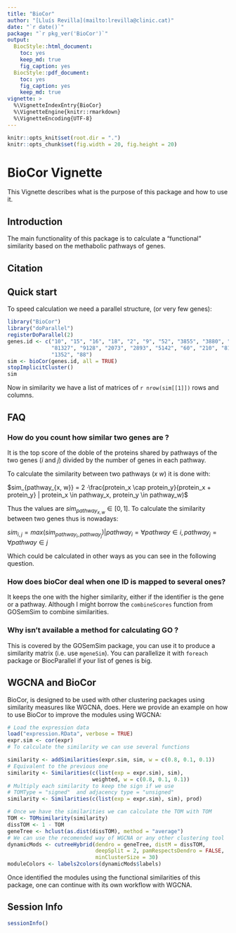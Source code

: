 ```yaml
---
title: "BioCor"
author: "[Lluís Revilla](mailto:lrevilla@clinic.cat)"
date: "`r date()`"
package: "`r pkg_ver('BioCor')`"
output: 
  BiocStyle::html_document:
    toc: yes
    keep_md: true
    fig_caption: yes
  BiocStyle::pdf_document:
    toc: yes
    fig_caption: yes
    keep_md: true
vignette: >
  %\VignetteIndexEntry{BioCor}
  %\VignetteEngine{knitr::rmarkdown}
  %\VignetteEncoding{UTF-8}  
---
```

```r
knitr::opts_knit$set(root.dir = ".")
knitr::opts_chunk$set(fig.width = 20, fig.height = 20)
```

# BioCor Vignette

This Vignette describes what is the purpose of this package and how to use it.

## Introduction

The main functionality of this package is to calculate a "functional" similarity based on the methabolic pathways of genes. 

## Citation

## Quick start

To speed calculation we need a parallel structure, (or very few genes):

```r
library("BioCor")
library("doParallel")
registerDoParallel(2)
genes.id <- c("10", "15", "16", "18", "2", "9", "52", "3855", "3880", "644", 
              "81327", "9128", "2073", "2893", "5142", "60", "210", "81", 
              "1352", "88")
sim <- bioCor(genes.id, all = TRUE)
stopImplicitCluster()
sim
```
Now in similarity we have a list of matrices of `r nrow(sim[[1]])` rows and columns. 

## FAQ
### How do you count how similar two genes are ?
It is the top score of the doble of the proteins shared by pathways of the two genes ($i$ and $j$) divided by the number of genes in each pathway.

To calculate the similarity between two pathways ($x$ $w$) it is done with:

$sim_{pathway_{x, w}} = 2 ·\frac{protein_x \cap protein_y}{protein_x + protein_y} | protein_x \in pathway_x, protein_y \in  pathway_w)$

Thus the values are $sim_{pathway_{x, w}}  \in [0, 1]$. To calculate the similarity between two genes thus is nowadays:

$sim_{i,j}=max (sim_{pathway_i, pathway_j})| pathway_i =\forall pathway \in i , pathway_j = \forall pathway \in j$

Which could be calculated in other ways as you can see in the following question.

### How does bioCor deal when one ID is mapped to several ones?
It keeps the one with the higher similarity, either if the identifier is the gene or a pathway. Although I might borrow the `combineScores` function from GOSemSim to combine similarities. 

### Why isn't available a method for calculating GO ?
This is covered by the GOSemSim package, you can use it to produce a similarity matrix (i.e. use  `mgeneSim`). You can parallelize it with `foreach` package or BiocParallel if your list of genes is big. 

## WGCNA and BioCor 

BioCor, is designed to be used with other clustering packages using similarity measures like WGCNA, does. Here we provide an example on how to use BioCor to improve the modules using WGCNA:

```r
# Load the expression data
load("expression.RData", verbose = TRUE)
expr.sim <- cor(expr)
# To calculate the similarity we can use several functions

similarity <- addSimilarities(expr.sim, sim, w = c(0.8, 0.1, 0.1))
# Equivalent to the previous one
similarity <- Similarities(c(list(exp = expr.sim), sim), 
                           weighted, w = c(0.8, 0.1, 0.1)) 
# Multiply each similarity to keep the sign if we use 
# TOMType = "signed"  and adjacency type = "unsigned"
similarity <- Similarities(c(list(exp = expr.sim), sim), prod) 

# Once we have the similarities we can calculate the TOM with TOM
TOM <- TOMsimilarity(similarity)
dissTOM <- 1 - TOM
geneTree <- hclust(as.dist(dissTOM), method = "average")
# We can use the recomended way of WGCNA or any other clustering tool
dynamicMods <- cutreeHybrid(dendro = geneTree, distM = dissTOM,
                            deepSplit = 2, pamRespectsDendro = FALSE,
                            minClusterSize = 30)
moduleColors <- labels2colors(dynamicMods$labels) 
```
Once identified the modules using the functional similarities of this package, one can continue with its own workflow with WGCNA.

## Session Info
```r
sessionInfo()
```
